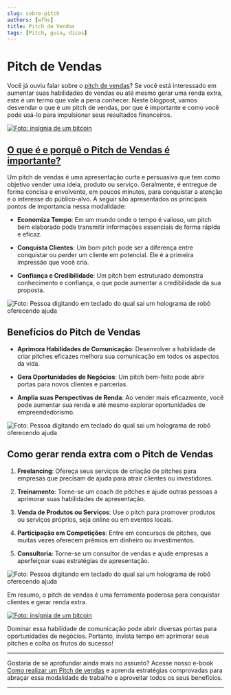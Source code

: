 ```yaml
---
slug: sobre-pitch
authors: [wfhs]
title: Pitch de Vendas
tags: [Pitch, guia, dicas]
---
```


# Pitch de Vendas

Você já ouviu falar sobre o [pitch de vendas](https://kiwify.app/jJLox9M)? Se você está interessado em aumentar suas habilidades de vendas ou até mesmo gerar uma renda extra, este é um termo que vale a pena conhecer. Neste blogpost, vamos desvendar o que é um pitch de vendas, por que é importante e como você pode usá-lo para impulsionar seus resultados financeiros.

[![Foto: insígnia de um bitcoin](./ads/pitch_promo.jpg#rounded)](https://kiwify.app/jJLox9M)

## [O que é e porquê o Pitch de Vendas é importante?](https://kiwify.app/jJLox9M)

Um pitch de vendas é uma apresentação curta e persuasiva que tem como objetivo vender uma ideia, produto ou serviço. Geralmente, é entregue de forma concisa e envolvente, em poucos minutos, para conquistar a atenção e o interesse do público-alvo. A seguir são apresentados os principais pontos de importancia nessa modalidade:

- **Economiza Tempo**: Em um mundo onde o tempo é valioso, um pitch bem elaborado pode transmitir informações essenciais de forma rápida e eficaz.

- **Conquista Clientes**: Um bom pitch pode ser a diferença entre conquistar ou perder um cliente em potencial. Ele é a primeira impressão que você cria.

- **Confiança e Credibilidade**: Um pitch bem estruturado demonstra conhecimento e confiança, o que pode aumentar a credibilidade da sua proposta.

![Foto: Pessoa digitando em teclado do qual sai um holograma de robô oferecendo ajuda](./img/pitch.jpg#rounded)

## Benefícios do Pitch de Vendas

- **Aprimora Habilidades de Comunicação**: Desenvolver a habilidade de criar pitches eficazes melhora sua comunicação em todos os aspectos da vida.

- **Gera Oportunidades de Negócios**: Um pitch bem-feito pode abrir portas para novos clientes e parcerias.

- **Amplia suas Perspectivas de Renda**: Ao vender mais eficazmente, você pode aumentar sua renda e até mesmo explorar oportunidades de empreendedorismo.

![Foto: Pessoa digitando em teclado do qual sai um holograma de robô oferecendo ajuda](./img/pitch1.jpg#rounded)

## Como gerar renda extra com o Pitch de Vendas

1. **Freelancing**: Ofereça seus serviços de criação de pitches para empresas que precisam de ajuda para atrair clientes ou investidores.

2. **Treinamento**: Torne-se um coach de pitches e ajude outras pessoas a aprimorar suas habilidades de apresentação.

3. **Venda de Produtos ou Serviços**: Use o pitch para promover produtos ou serviços próprios, seja online ou em eventos locais.

4. **Participação em Competições**: Entre em concursos de pitches, que muitas vezes oferecem prêmios em dinheiro ou investimentos.

5. **Consultoria**: Torne-se um consultor de vendas e ajude empresas a aperfeiçoar suas estratégias de apresentação.

![Foto: Pessoa digitando em teclado do qual sai um holograma de robô oferecendo ajuda](./img/pitch2.jpg#rounded)

Em resumo, o pitch de vendas é uma ferramenta poderosa para conquistar clientes e gerar renda extra. 

[![Foto: insígnia de um bitcoin](./ads/pitch.jpg#rounded)](https://kiwify.app/jJLox9M)

Dominar essa habilidade de comunicação pode abrir diversas portas para oportunidades de negócios. Portanto, invista tempo em aprimorar seus pitches e colha os frutos do sucesso!

<hr/>
Gostaria de se aprofundar ainda mais no assunto? Acesse nosso e-book <a href="https://kiwify.app/jJLox9M">Como realizar um Pitch de vendas</a> e aprenda estratégias comprovadas para abraçar essa modalidade de trabalho e aproveitar todos os seus benefícios.<br />

<hr/>
